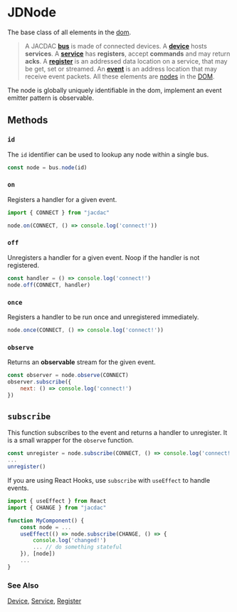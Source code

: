 # JDNode

The base class of all elements in the [dom](/clients/web/jdom).

> A JACDAC **[bus](/clients/web/jdom/bus)** is made of connected devices.
A **[device](/clients/web/jdom/device)** hosts **services**.
A **[service](/clients/web/jdom/service)** has **registers**, accept **commands**
and may return **acks**. A **[register](/clients/web/jdom/register)** is an addressed data location
on a service, that may be get, set or streamed. An **[event](/clients/web/jdom/event)** is an address location that may receive event packets.
All these elements are [nodes](/clients/web/jdom/node) in the [DOM](/clients/web/jdom).

The node is globally uniquely identifiable in the dom,
implement an event emitter pattern is observable.

## Methods

### ``id``

The ``id`` identifier can be used to lookup any node within a single bus.

```javascript
const node = bus.node(id)
```

### ``on``

Registers a handler for a given event.

```javascript
import { CONNECT } from "jacdac"

node.on(CONNECT, () => console.log('connect!'))
```

### ``off``

Unregisters a handler for a given event. Noop if the handler is not registered.

```javascript
const handler = () => console.log('connect!')
node.off(CONNECT, handler)
```

### ``once``

Registers a handler to be run once and unregistered immediately.

```javascript
node.once(CONNECT, () => console.log('connect!'))
```

### ``observe``

Returns an **observable** stream for the given event. 

```javascript
const observer = node.observe(CONNECT)
observer.subscribe({
    next: () => console.log('connect!')
})
```

## ``subscribe``

This function subscribes to the event and returns a handler to unregister.
It is a small wrapper for the ``observe`` function.

```javascript
const unregister = node.subscribe(CONNECT, () => console.log('connect!'))
...
unregister()
```

If you are using React Hooks, use ``subscribe`` with ``useEffect`` to handle events.

```typescript
import { useEffect } from React
import { CHANGE } from "jacdac"

function MyComponent() {
    const node = ...
    useEffect(() => node.subscribe(CHANGE, () => {
        console.log('changed!')
        ... // do something stateful
    }), [node])
    ...
}
```

### See Also

[Device](/clients/web/jdom/device), [Service](/clients/web/jdom/device), [Register](/clients/web/jdom/device)